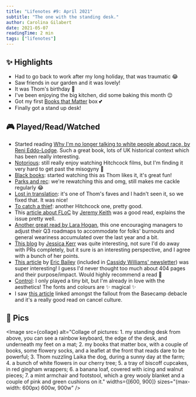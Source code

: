 ```yaml
---
title: "Lifenotes #9: April 2021"
subtitle: "The one with the standing desk."
author: Carolina Gilabert
date: 2021-05-07
readingTime: 2 min
tags: ["lifenotes"]
---
```



## ✨ Highlights

- Had to go back to work after my long holiday, that was traumatic 😂
- Saw friends in our garden and it was lovely!
- It was Thom's birthday 🎈
- I've been enjoying the big kitchen, did some baking this month 😌
- Got my first [Books that Matter](https://booksthatmatter.co.uk/) box 💕
- Finally got a stand up desk!

## 🎮 Played/Read/Watched

- Started reading [Why I'm no longer talking to white people about race, by Reni Eddo-Lodge](https://uk.bookshop.org/books/why-i-m-no-longer-talking-to-white-people-about-race-the-1-sunday-times-bestseller/9781408870587). Such a great book, lots of UK historical context which has been really interesting.
- [Notorious](https://www.imdb.com/title/tt0038787/): still really enjoy watching Hitchcock films, but I'm finding it very hard to get past the misogyny 😬
- [Black books](https://www.imdb.com/title/tt0262150/): started watching this as Thom likes it, it's great fun!
- [Parks and rec](https://www.imdb.com/title/tt1266020/): we're rewatching this and omg, still makes me cackle regularly 😂
- [Lost in translation](https://www.imdb.com/title/tt0335266/): it's one of Thom's faves and I hadn't seen it, so we fixed that. It was nice!
- [To catch a thief](https://www.imdb.com/title/tt0048728/): another Hitchcock one, pretty good.
- This [article about FLoC](https://adactio.com/journal/18046) by [Jeremy Keith](https://adactio.com) was a good read, explains the issue pretty well.
- [Another great read by Lara Hogan](https://larahogan.me/blog/we-need-to-talk-about-your-q3-roadmap/), this one encouraging managers to adjust their Q3 roadmaps to accommodate for folks' burnouts and general weariness accumulated over the last year and a bit.
- [This blog](https://jessitron.com/2021/03/27/those-pesky-pull-request-reviews/) by [Jessica Kerr](https://jessitron.com) was quite interesting, not sure I'd do away with PRs completely, but it sure is an interesting perspective, and I agree with a bunch of her points.
- [This article](https://ericwbailey.design/writing/how-to-make-an-ineffective-404-page/) by [Eric Bailey](https://ericwbailey.design) (included in [Cassidy Williams' newsletter](https://cassidoo.co/newsletter/)) was super interesting! I guess I'd never thought too much about 404 pages and their purpose/impact. Would highly recommend a read 🙂
- [Control](https://store.playstation.com/en-gb/product/EP4040-CUSA11454_00-CONTROLBUNDLESTN): I only played a tiny bit, but I'm already in love with the aesthetics! The fonts and colours are ✨ magical ✨
- I saw [this article](https://newrepublic.com/article/155141/cancel-culture-con-dave-chappelle-shane-gillis) linked amongst the fallout from the Basecamp debacle and it's a really good read on cancel culture.

## 📸 Pics

<Image
  src={collage}
  alt="Collage of pictures: 1. my standing desk from above, you can see a rainbow keyboard, the edge of the desk, and underneath my feet on a mat; 2. my books that matter box, with a couple of books, some flowery socks, and a leaflet at the front that reads dare to be powerful; 3. Thom nuzzling Laika the dog, during a sunny day at the farm; 4. a bunch of white flowers in our cherry tree; 5. a tray of biscoff cupcakes, in red gingham wrappers; 6. a banana loaf, covered with icing and walnut pieces; 7. a mint armchair and footstool, which a grey wooly blanket and a couple of pink and green cushions on it."
  widths={[600, 900]}
  sizes="(max-width: 600px) 600w, 900w"
/>
